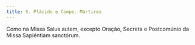 ```yaml
---
title: S. Plácido e Comps. Mártires
---
```


Como na Missa Salus autem, excepto Oração, Secreta e
Postcomúnio da Missa Sapiéntiam sanctórum.


<LinkCard
  href="/missal/comum/8muitosmartires3"
  title="Muitos Mártires - Missa Salus autem"
/>

<LinkCard
  href="/missal/comum/7muitosmartires2"
  title="Muitos Mártires - Missa Sapiéntiam sanctórum"
/>
